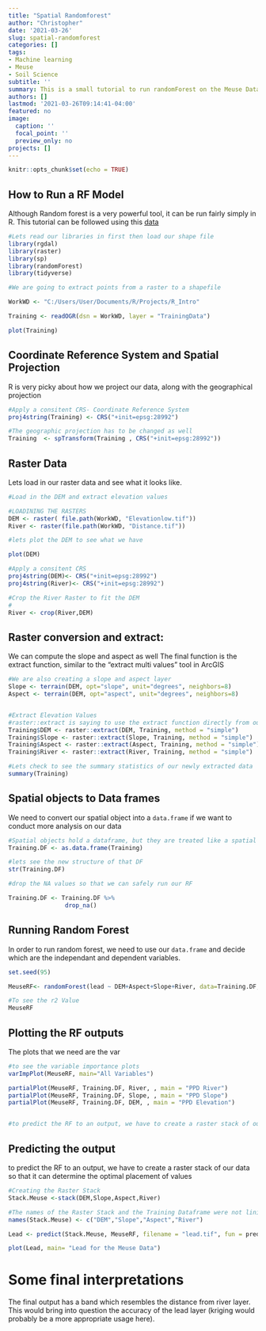 ```yaml
---
title: "Spatial Randomforest"
author: "Christopher"
date: '2021-03-26'
slug: spatial-randomforest
categories: []
tags:
- Machine learning
- Meuse
- Soil Science
subtitle: ''
summary: This is a small tutorial to run randomForest on the Meuse Dataset
authors: []
lastmod: '2021-03-26T09:14:41-04:00'
featured: no
image:
  caption: ''
  focal_point: ''
  preview_only: no
projects: []
---
```


```r
knitr::opts_chunk$set(echo = TRUE)
```

## How to Run a RF Model

Although Random forest is a very powerful tool, it can be run fairly simply in R.
This tutorial can be followed using this [data](https://drive.google.com/file/d/1G6C2WhYcouP5GAUE27WwQtXlsjMgdf22/view?usp=sharing) 

```r
#Lets read our libraries in first then load our shape file
library(rgdal)
library(raster)
library(sp)
library(randomForest)
library(tidyverse)

#We are going to extract points from a raster to a shapefile

WorkWD <- "C:/Users/User/Documents/R/Projects/R_Intro"

Training <- readOGR(dsn = WorkWD, layer = "TrainingData")

plot(Training)
```

## Coordinate Reference System and Spatial Projection

R is very picky about how we project our data, along with the geographical projection

```r
#Apply a consitent CRS- Coordinate Reference System
proj4string(Training) <- CRS("+init=epsg:28992")

#The geographic projection has to be changed as well
Training  <- spTransform(Training , CRS("+init=epsg:28992"))

```

## Raster Data

Lets load in our raster data and see what it looks like.

```r
#Load in the DEM and extract elevation values

#LOADINING THE RASTERS
DEM <- raster( file.path(WorkWD, "Elevationlow.tif"))
River <- raster(file.path(WorkWD, "Distance.tif"))

#lets plot the DEM to see what we have

plot(DEM)

#Apply a consitent CRS
proj4string(DEM)<- CRS("+init=epsg:28992")
proj4string(River)<- CRS("+init=epsg:28992")

#Crop the River Raster to fit the DEM
#
River <- crop(River,DEM)
```

## Raster conversion and extract:

We can compute the slope and aspect as well The final function is the extract function, similar to the "extract multi values" tool in ArcGIS

```r
#We are also creating a slope and aspect layer
Slope <- terrain(DEM, opt="slope", unit="degrees", neighbors=8)
Aspect <- terrain(DEM, opt="aspect", unit="degrees", neighbors=8)


#Extract Elevation Values
#raster::extract is saying to use the extract function directly from our raster package
Training$DEM <- raster::extract(DEM, Training, method = "simple")
Training$Slope <- raster::extract(Slope, Training, method = "simple")
Training$Aspect <- raster::extract(Aspect, Training, method = "simple")
Training$River <- raster::extract(River, Training, method = "simple")

#Lets check to see the summary statistics of our newly extracted data
summary(Training)

```

## Spatial objects to Data frames

We need to convert our spatial object into a `data.frame` if we want to conduct more analysis on our data

```r
#Spatial objects hold a dataframe, but they are treated like a spatial object, we need to convert the object to a dataframe in order to do additional analysis
Training.DF <- as.data.frame(Training)

#lets see the new structure of that DF
str(Training.DF)

#drop the NA values so that we can safely run our RF

Training.DF <- Training.DF %>%  
                drop_na()

```

## Running Random Forest

In order to run random forest, we need to use our `data.frame` and decide which are the independant and dependent variables.

```r
set.seed(95)

MeuseRF<- randomForest(lead ~ DEM+Aspect+Slope+River, data=Training.DF, importance=TRUE, proximity=FALSE, varImpPlot = TRUE, varUsed = TRUE, TYPE=regression, ntree=1000)

#To see the r2 Value
MeuseRF

```

## Plotting the RF outputs

The plots that we need are the var

```r

#to see the variable importance plots
varImpPlot(MeuseRF, main="All Variables")

partialPlot(MeuseRF, Training.DF, River, , main = "PPD River")
partialPlot(MeuseRF, Training.DF, Slope, , main = "PPD Slope")
partialPlot(MeuseRF, Training.DF, DEM, , main = "PPD Elevation")


#to predict the RF to an output, we have to create a raster stack of our data so that it cant determine the optimal placement of values

```

## Predicting the output

to predict the RF to an output, we have to create a raster stack of our data so that it can determine the optimal placement of values

```r

#Creating the Raster Stack
Stack.Meuse <-stack(DEM,Slope,Aspect,River)

#The names of the Raster Stack and the Training Dataframe were not lining up
names(Stack.Meuse) <- c("DEM","Slope","Aspect","River")

Lead <- predict(Stack.Meuse, MeuseRF, filename = "lead.tif", fun = predict, se.fit=TRUE, overwrite=TRUE)

plot(Lead, main= "Lead for the Meuse Data")


```
# Some final interpretations 
The final output has a band which resembles the distance from river layer. This would bring into question the accuracy of the lead layer (kriging would probably be a more appropriate usage here). 